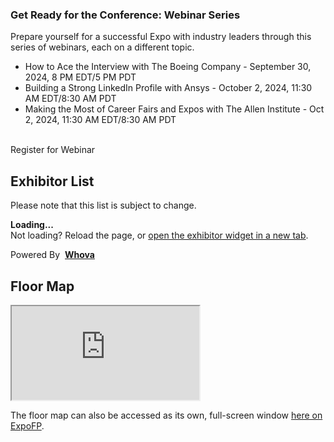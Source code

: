 
<SiteLayout title="Career Fair & Grad Expo" accent="nav-green">

<div className="rounded md:col-span-5 mt-8 border-4 border-dark-teal bg-dark-teal border-solid">
  <h3 className="p-4 pt-3">Get Ready for the Conference: Webinar Series</h3>
  <div className='bg-primary rounded p-4 pb-6'>
      <p>Prepare yourself for a successful Expo with industry leaders through this series of webinars, each on a different topic.</p>
      <ul>
        <li>How to Ace the Interview with The Boeing Company - September 30, 2024, 8 PM EDT/5 PM PDT</li>
        <li>Building a Strong LinkedIn Profile with Ansys - October 2, 2024, 11:30 AM EDT/8:30 AM PDT</li>
        <li>Making the Most of Career Fairs and Expos with The Allen Institute - Oct 2, 2024, 11:30 AM EDT/8:30 AM PDT</li>
      </ul>
      <br/>
      <CTAButton onClick="https://ostem.webex.com/webappng/sites/ostem/webinar/webinarSeries/register/74b1cadbd3a7421da6268f319c7c8dae" backgroundColor="bright-peach" target='_blank'> Register for Webinar</CTAButton>
  </div>
</div>

<div className="text-nav-green font-bold">
<h2>Exhibitor List</h2>
</div>

Please note that this list is subject to change.

<div>
  <div title="Whova event and conference app" id="whova-exhibitorwidget">
    <p id="whova-loading"><b>Loading...</b><br/>Not loading? Reload the page, or <a href='https://whova.com/embedded/exhibitor/LHX4DP3bth2jGh0nTHQ4YpCtgepdA-z%40rmbv9ldUOZ8%3D'>open the exhibitor widget in a new tab</a>.</p>
  </div>
  <script
  src="https://whova.com/static/frontend/xems/js/whova-exhibitor-widget.js?eid=LHX4DP3bth2jGh0nTHQ4YpCtgepdA-z%40rmbv9ldUOZ8%3D&host=https://whova.com"
  type="text/javascript" id="embeded-exhibitor-script">
  </script>
  <div id="whova-wrap" className="whova-wrap-class">
    Powered By&nbsp;
    <a target="_blank" href="https://whova.com">
       <b>Whova</b>
    </a>
  </div>
</div>

<div className="text-nav-green font-bold">
<h2>Floor Map</h2>
</div>

<div className="w-full h-full relative min-h-[400px] md:min-h-[600px]"><iframe className='w-full h-full absolute' src="https://oSTEM2024.expofp.com?allowConsent=false" allow="clipboard-read; clipboard-write"></iframe></div>

The floor map can also be accessed as its own, full-screen window [here on ExpoFP](https://oSTEM2024.expofp.com).

</SiteLayout>